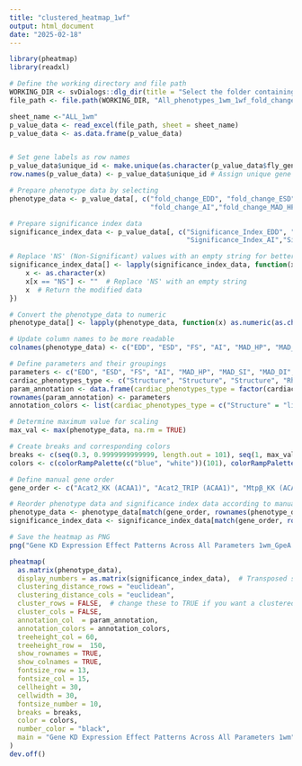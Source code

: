 ```yaml
---
title: "clustered_heatmap_1wf"
output: html_document
date: "2025-02-18"
---
```


```r

library(pheatmap)
library(readxl)

# Define the working directory and file path
WORKING_DIR <- svDialogs::dlg_dir(title = "Select the folder containing the Excel file")$res
file_path <- file.path(WORKING_DIR, "All_phenotypes_1wm_1wf_fold_change_table_adjusted_for_clustered_heatmap_sheets.xlsx")

sheet_name <-"ALL_1wm"
p_value_data <- read_excel(file_path, sheet = sheet_name)
p_value_data <- as.data.frame(p_value_data)


# Set gene labels as row names
p_value_data$unique_id <- make.unique(as.character(p_value_data$fly_gene))
row.names(p_value_data) <- p_value_data$unique_id # Assign unique gene names as row names

# Prepare phenotype data by selecting 
phenotype_data <- p_value_data[, c("fold_change_EDD", "fold_change_ESD", "fold_change_FS", 
                                   "fold_change_AI","fold_change_MAD_HP","fold_change_MAD_SI", "fold_change_MAD_DI", "fold_change_HP_median", "fold_change_SI_median" ,"fold_change_DI_median")]

# Prepare significance index data 
significance_index_data <- p_value_data[, c("Significance_Index_EDD", "Significance_Index_ESD", "Significance_Index_FS", 
                                            "Significance_Index_AI","Significance_Index_MAD_HP", "Significance_Index_MAD_SI", "Significance_Index_MAD_DI","Significance_Index_HP_median", "Significance_Index_SI_median","Significance_Index_DI_median")]

# Replace 'NS' (Non-Significant) values with an empty string for better visualization
significance_index_data[] <- lapply(significance_index_data, function(x) {
    x <- as.character(x)
    x[x == "NS"] <- ""  # Replace 'NS' with an empty string
    x  # Return the modified data
})

# Convert the phenotype_data to numeric
phenotype_data[] <- lapply(phenotype_data, function(x) as.numeric(as.character(x)))

# Update column names to be more readable
colnames(phenotype_data) <- c("EDD", "ESD", "FS", "AI", "MAD_HP", "MAD_SI", "MAD_DI","HP_median", "SI_median", "DI_median" )

# Define parameters and their groupings
parameters <- c("EDD", "ESD", "FS", "AI", "MAD_HP", "MAD_SI", "MAD_DI","HP_median", "SI_median", "DI_median")
cardiac_phenotypes_type <- c("Structure", "Structure", "Structure", "Rhythm","Rhythm","Rhythm","Rhythm","Rhythm","Rhythm","Rhythm")
param_annotation <- data.frame(cardiac_phenotypes_type = factor(cardiac_phenotypes_type, levels = c("Structure","Rhythm")))
rownames(param_annotation) <- parameters
annotation_colors <- list(cardiac_phenotypes_type = c("Structure" = "lightgreen", "Rhythm" = "plum1"))

# Determine maximum value for scaling
max_val <- max(phenotype_data, na.rm = TRUE)

# Create breaks and corresponding colors
breaks <- c(seq(0.3, 0.9999999999999, length.out = 101), seq(1, max_val, length.out = 100))
colors <- c(colorRampPalette(c("blue", "white"))(101), colorRampPalette(c("white", "red"))(100))

# Define manual gene order
gene_order <- c("Acat2_KK (ACAA1)", "Acat2_TRIP (ACAA1)", "Mtpβ_KK (ACAA1)", "Mtpβ_TRIP (ACAA1)", "Dyb_KK (DTNA)", "Dyb_TRIP (DTNA)", "Pgant5_KK (GALNT1)", "Pgant5_GD (GALNT1)", "Plc21C_KK (PLCD3)", "Plc21C_GD (PLCD3)","Helz_KK (HELZ)", "Helz_TRIP (HELZ)", "fray_KK (OXSR1)", "fray_GD (OXSR1)")

# Reorder phenotype data and significance index data according to manual order
phenotype_data <- phenotype_data[match(gene_order, rownames(phenotype_data)), ]
significance_index_data <- significance_index_data[match(gene_order, rownames(significance_index_data)), ]

# Save the heatmap as PNG
png("Gene KD Expression Effect Patterns Across All Parameters 1wm_GpeA.png", width = 5000, height = 9000, res = 300) # Adjust (width + height) to control the size of the heatmap image.

pheatmap(
  as.matrix(phenotype_data),
  display_numbers = as.matrix(significance_index_data),  # Transposed significance index data
  clustering_distance_rows = "euclidean",
  clustering_distance_cols = "euclidean",
  cluster_rows = FALSE,  # change these to TRUE if you want a clustered heatmap but you will lose the gene order 
  cluster_cols = FALSE,
  annotation_col  = param_annotation,
  annotation_colors = annotation_colors,
  treeheight_col = 60,
  treeheight_row =  150,
  show_rownames = TRUE,
  show_colnames = TRUE,
  fontsize_row = 13,
  fontsize_col = 15,
  cellheight = 30,
  cellwidth = 30,
  fontsize_number = 10,
  breaks = breaks,
  color = colors,
  number_color = "black",
  main = "Gene KD Expression Effect Patterns Across All Parameters 1wm"
)
dev.off()


```
